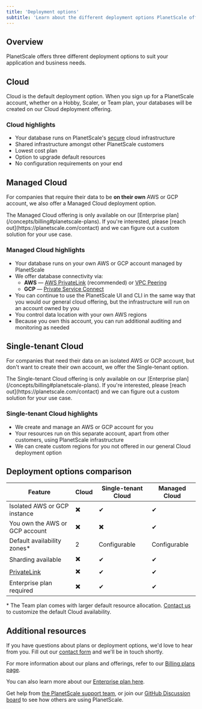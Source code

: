 ```yaml
---
title: 'Deployment options'
subtitle: 'Learn about the different deployment options PlanetScale offers'
---
```


## Overview

PlanetScale offers three different deployment options to suit your application and business needs.

## Cloud

Cloud is the default deployment option. When you sign up for a PlanetScale account, whether on a Hobby, Scaler, or Team plan, your databases will be created on our Cloud deployment offering.

### Cloud highlights

- Your database runs on PlanetScale's [secure](/concepts/security) cloud infrastructure
- Shared infrastructure amongst other PlanetScale customers
- Lowest cost plan
- Option to upgrade default resources
- No configuration requirements on your end

## Managed Cloud

For companies that require their data to be **on their own** AWS or GCP account, we also offer a Managed Cloud deployment option.

<InfoBlock type='note'>
  The Managed Cloud offering is only available on our [Enterprise plan](/concepts/billing#planetscale-plans). If you're interested, please [reach out](https://planetscale.com/contact) and we can figure out a custom solution for your use case.
</InfoBlock>

### Managed Cloud highlights

- Your database runs on your own AWS or GCP account managed by PlanetScale
- We offer database connectivity via:
  - **AWS** &mdash; [AWS PrivateLink](https://aws.amazon.com/privatelink/) (recommended) or [VPC Peering](https://docs.aws.amazon.com/vpc/latest/peering/what-is-vpc-peering.html)
  - **GCP** &mdash; [Private Service Connect](https://cloud.google.com/vpc/docs/private-access-options)
- You can continue to use the PlanetScale UI and CLI in the same way that you would our general cloud offering, but the infrastructure will run on an account owned by you
- You control data location with your own AWS regions
- Because you own this account, you can run additional auditing and monitoring as needed

## Single-tenant Cloud

For companies that need their data on an isolated AWS or GCP account, but don't want to create their own account, we offer the Single-tenant option.

<InfoBlock type='note'>
  The Single-tenant Cloud offering is only available on our [Enterprise plan](/concepts/billing#planetscale-plans). If you're interested, please [reach out](https://planetscale.com/contact) and we can figure out a custom solution for your use case.
</InfoBlock>

### Single-tenant Cloud highlights

- We create and manage an AWS or GCP account for you
- Your resources run on this separate account, apart from other customers, using PlanetScale infrastructure
- We can create custom regions for you not offered in our general Cloud deployment option

## Deployment options comparison

| Feature | Cloud       | Single-tenant Cloud    | Managed Cloud         |
| - | ------------------------ | -------------------- | -------------------- |
| Isolated AWS or GCP instance | ✖️ | ✔   | ✔ |
| You own the AWS or GCP account | ✖️ | ✖️ | ✔ |
| Default availability zones* | 2 | Configurable  | Configurable |
| Sharding available | ✖️ | ✔ | ✔ |
| [PrivateLink](https://aws.amazon.com/privatelink/) | ✖️ | ✔ | ✔ |
| Enterprise plan required | ✖️ | ✔ | ✔ |

\* The Team plan comes with larger default resource allocation. [Contact us](https://planetscale.com/contact) to customize the default Cloud availability.

## Additional resources

If you have questions about plans or deployment options, we'd love to hear from you. Fill out our [contact form](https://planetscale.com/contact) and we'll be in touch shortly.

For more information about our plans and offerings, refer to our [Billing plans page](/concepts/billing#planetscale-plans).

You can also learn more about our [Enterprise plan here](https://planetscale.com/enterprise).

Get help from [the PlanetScale support team](https://www.planetscale.com/support), or join our [GitHub Discussion board](https://github.com/planetscale/discussion/discussions) to see how others are using PlanetScale.
 